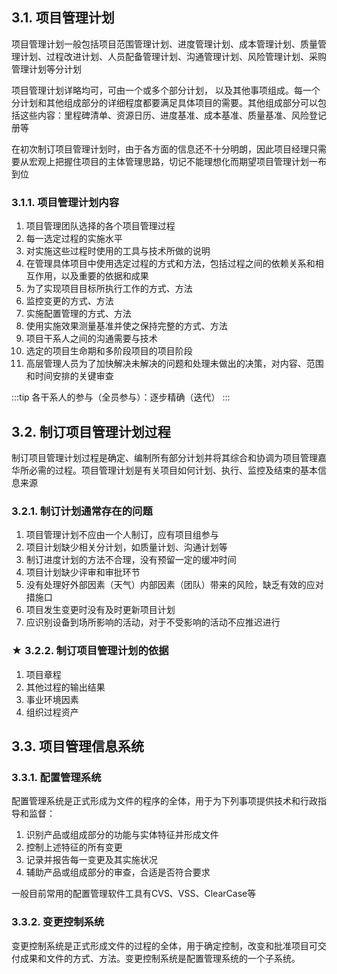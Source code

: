## 3.1. 项目管理计划
 <Highlight>项目管理计划一般包括项目范围管理计划、进度管理计划、成本管理计划、质量管理计划、过程改进计划、人员配备管理计划、沟通管理计划、风险管理计划、采购管理计划等分计划</Highlight> 

 <Highlight>项目管理计划详略均可，可由一个或多个部分计划，</Highlight> 以及其他事项组成。每一个分计划和其他组成部分的详细程度都要满足具体项目的需要。其他组成部分可以包括这些内容：里程碑清单、资源日历、进度基准、成本基准、质量基准、风险登记册等

在初次制订项目管理计划时，由于各方面的信息还不十分明朗，因此项目经理只需要从宏观上把握住项目的主体管理思路，切记不能理想化而期望项目管理计划一布到位

### 3.1.1. 项目管理计划内容
1. 项目管理团队选择的各个项目管理过程
2. 每一选定过程的实施水平
3. 对实施这些过程时使用的工具与技术所做的说明
4. 在管理具体项目中使用选定过程的方式和方法，包括过程之间的依赖关系和相互作用，以及重要的依据和成果
5. 为了实现项目目标所执行工作的方式、方法
6. 监控变更的方式、方法 
7. 实施配置管理的方式、方法 
8. 使用实施效果测量基准并使之保持完整的方式、方法 
9. 项目干系人之间的沟通需要与技术
10. 选定的项目生命期和多阶段项目的项目阶段
11. 高层管理人员为了加快解决未解决的问题和处理未做出的决策，对内容、范围和时间安排的关键审查

:::tip
各干系人的参与（全员参与）：逐步精确（迭代）
:::

## 3.2. 制订项目管理计划过程
制订项目管理计划过程是确定、编制所有部分计划并将其综合和协调为项目管理嘉华所必需的过程。项目管理计划是有关项目如何计划、执行、监控及结束的基本信息来源

### 3.2.1. 制订计划通常存在的问题
1. 项目管理计划不应由一个人制订，应有项目组参与
2. 项目计划缺少相关分计划，如质量计划、沟通计划等
3. 制订进度计划的方法不合理，没有预留一定的缓冲时间
4. 项目计划缺少评审和审批环节
5. 没有处理好外部因素（天气）内部因素（团队）带来的风险，缺乏有效的应对措施口
6. 项目发生变更时没有及时更新项目计划
7. 应识别设备到场所影响的活动，对于不受影响的活动不应推迟进行

### ★ 3.2.2. 制订项目管理计划的依据
1. 项目章程
2. 其他过程的输出结果
3. 事业环境因素 
4. 组织过程资产

## 3.3. 项目管理信息系统

### 3.3.1. 配置管理系统
配置管理系统是正式形成为文件的程序的全体，用于为下列事项提供技术和行政指导和监督：
1. 识别产品或组成部分的功能与实体特征并形成文件
2. 控制上述特征的所有变更
3. 记录并报告每一变更及其实施状况
4. 辅助产品或组成部分的审查，合适是否符合要求

一般目前常用的配置管理软件工具有CVS、VSS、ClearCase等

### 3.3.2. 变更控制系统
变更控制系统是正式形成文件的过程的全体，用于确定控制，改变和批准项目可交付成果和文件的方式、方法。变更控制系统是配置管理系统的一个子系统。

